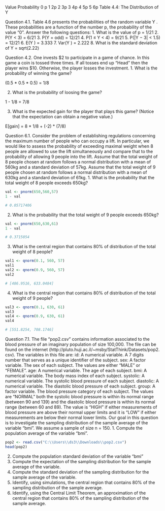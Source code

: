 Value Probability
0 p
1 2p
2 3p
3 4p
4 5p
5 6p
Table 4.4: The Distribution of Y

Question 4.1. Table 4.6 presents the probabilities of the random variable Y .
These probabilities are a function of the number p, the probability of the value
“0”. Answer the following questions:
1. What is the value of p = 1/21
2. P(Y < 3) = 6/21
3. P(Y = odd) = 12/21
4. P(1 ≤ Y < 4) = 9/21
5. P(|Y − 3| < 1.5) = 12/21
6. E(Y ) = 3.333
7. Var(Y ) = 2.222
8. What is the standard deviation of Y = sqrt(2.22)


Question 4.2. One invests $2 to participate in a game of chance. In this game
a coin is tossed three times. If all tosses end up “Head” then the player wins
$10. Otherwise, the player losses the investment.
1. What is the probability of winning the game?

(0.5 * 0.5 * 0.5) = 1/8 

2. What is the probability of loosing the game?

1 - 1/8 = 7/8

3. What is the expected gain for the player that plays this game? (Notice that the expectation can obtain a negative value.)

E[gain] = 8 * 1/8 + (-2) * (7/8)


Question 6.1. Consider the problem of establishing regulations concerning the
maximum number of people who can occupy a lift. In particular, we would like
to assess the probability of exceeding maximal weight when 8 people are allowed
to use the lift simultaneously and compare that to the probability of allowing 9
people into the lift.
Assume that the total weight of 8 people chosen at random follows a normal
distribution with a mean of 560kg and a standard deviation of 57kg. Assume
that the total weight of 9 people chosen at random follows a normal distribution
with a mean of 630kg and a standard deviation of 61kg.
1. What is the probability that the total weight of 8 people exceeds 650kg?

```r

val <- pnorm(650,560,57)
1 - val

# 0.05717406

```

2. What is the probability that the total weight of 9 people exceeds 650kg?

```r

val <- pnorm(650,630,61)
1 - val

# 0.3715054

```

3. What is the central region that contains 80% of distribution of the total
weight of 8 people?

```r

val1 <- qnorm(0.1, 560, 57)
val1
val2 <- qnorm(0.9, 560, 57)
val2

# [486.9516, 633.0484]

```

4. What is the central region that contains 80% of distribution of the total
weight of 9 people?

```r

val3 <- qnorm(0.1, 630, 61)
val3
val4 <- qnorm(0.9, 630, 61)
val4

# [551.8254, 708.1746]

```

Question 7.1. The file “pop2.csv” contains information associated to the
blood pressure of an imaginary population of size 100,000. The file can be found
on the internet (http://pluto.huji.ac.il/~msby/StatThink/Datasets/pop2.
csv). The variables in this file are:
id: A numerical variable. A 7 digits number that serves as a unique identifier
of the subject.
sex: A factor variable. The sex of each subject. The values are either “MALE”
or “FEMALE”.
age: A numerical variable. The age of each subject.
bmi: A numerical variable. The body mass index of each subject.
systolic: A numerical variable. The systolic blood pressure of each subject.
diastolic: A numerical variable. The diastolic blood pressure of each subject.
group: A factor variable. The blood pressure category of each subject. The
values are “NORMAL” both the systolic blood pressure is within its normal
range (between 90 and 139) and the diastolic blood pressure is within its
normal range (between 60 and 89). The value is “HIGH” if either measurements of blood pressure are above their normal upper limits and it is
“LOW” if either measurements are below their normal lower limits.
Our goal in this question is to investigate the sampling distribution of the sample
average of the variable “bmi”. We assume a sample of size n = 150.
1. Compute the population average of the variable “bmi”.

```r

pop2 <- read.csv("C:\\Users\\ds3\\Downloads\\pop2.csv")
head(pop2)

```

2. Compute the population standard deviation of the variable “bmi”
3. Compute the expectation of the sampling distribution for the sample average of the variable.
4. Compute the standard deviation of the sampling distribution for the sample average of the variable.
5. Identify, using simulations, the central region that contains 80% of the
sampling distribution of the sample average.
6. Identify, using the Central Limit Theorem, an approximation of the central region that contains 80% of the sampling distribution of the sample
average.


